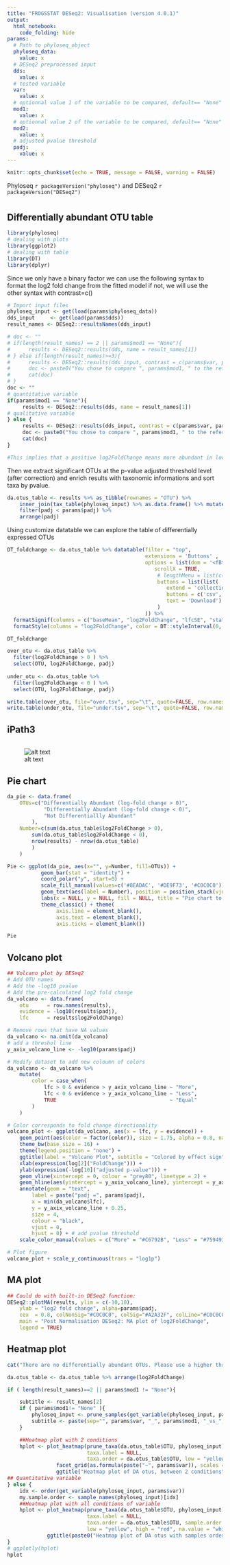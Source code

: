 ```yaml
---
title: "FROGSSTAT DESeq2: Visualisation (version 4.0.1)"
output: 
  html_notebook:
    code_folding: hide
params:
  # Path to phyloseq_object
  phyloseq_data:
    value: x
  # DESeq2 preprocessed input
  dds:
    value: x
  # tested variable
  var:
    value: x
  # optionnal value 1 of the variable to be compared, default== "None"
  mod1:
    value: x
  # optionnal value 2 of the variable to be compared, default== "None"
  mod2:
    value: x
  # adjusted pvalue threshold
  padj:
    value: x
---
```


<meta http-equiv="Content-Type" content="text/html; charset=UTF-8">

```r
knitr::opts_chunk$set(echo = TRUE, message = FALSE, warning = FALSE)
```
Phyloseq `r packageVersion("phyloseq")` and DESeq2 `r packageVersion("DESeq2")`

# {.tabset .tabset-fade .tabset-pills}
## Differentially abundant OTU table

```r
library(phyloseq)
# dealing with plots
library(ggplot2)
# dealing with table
library(DT)
library(dplyr)
```

Since we only have a binary factor we can use the following syntax to format the log2 fold change from the fitted model
if not, we will use the other syntax with contrast=c()

```r
# Import input files
phyloseq_input <- get(load(params$phyloseq_data))
dds_input     <- get(load(params$dds))
result_names <- DESeq2::resultsNames(dds_input)

# doc <- ""
# if(length(result_names) == 2 || params$mod1 == "None"){
#      results <- DESeq2::results(dds, name = result_names[1])
# } else if(length(result_names)>=3){
#      results <- DESeq2::results(dds_input, contrast = c(params$var, params$mod1, params$mod2) )
#      doc <- paste0("You chose to compare ", params$mod1, " to the reference modality ", params$mod2, ". This implies that a positive log2FoldChange means more abundant in ", params$mod1, " than in ", params$mod2, ".")
#      cat(doc)
# }
doc <- ""
# quantitative variable
if(params$mod1 == "None"){
     results <- DESeq2::results(dds, name = result_names[1])
# qualitative variable
} else {
     results <- DESeq2::results(dds_input, contrast = c(params$var, params$mod1, params$mod2) )
     doc <- paste0("You chose to compare ", params$mod1, " to the reference modality ", params$mod2, ". This implies that a positive log2FoldChange means more abundant in ", params$mod1, " than in ", params$mod2, ".")
     cat(doc)
}

#This implies that a positive log2FoldChange means more abundant in low than in high.")
```

Then we extract significant OTUs at the p-value adjusted threshold level (after correction) and enrich results with taxonomic informations and sort taxa by pvalue.

```r

da.otus_table <- results %>% as_tibble(rownames = "OTU") %>% 
	inner_join(tax_table(phyloseq_input) %>% as.data.frame() %>% mutate(OTU = taxa_names(phyloseq_input)), by = "OTU") %>% 
    filter(padj < params$padj) %>%  
    arrange(padj)

```

Using customize datatable we can explore the table of differentially expressed OTUs
```r

DT_foldchange <- da.otus_table %>% datatable(filter = "top",                # ==> add filter for each column
                                             extensions = 'Buttons' , 
                                             options = list(dom = '<fBtlip>', 
                                                scrollX = TRUE, 
                                                 # lengthMenu = list(c(5,10,25,50,100,-1),c(5,10,25,50,100,"All")), # ==> trop couteux en mÃ©moire, mÃªme sur petit jeu
                                                 buttons = list(list(
                                                    extend = 'collection',
                                                    buttons = c('csv', 'excel'),
                                                    text = 'Download')
                                                 )
                                             )) %>% 
  formatSignif(columns = c("baseMean", "log2FoldChange", "lfcSE", "stat", "padj", "pvalue"), digits = 6) %>% 
  formatStyle(columns = "log2FoldChange", color = DT::styleInterval(0, c('#759493', '#C6792B')))

DT_foldchange
```

```r
over_otu <- da.otus_table %>% 
  filter(log2FoldChange > 0 ) %>%
  select(OTU, log2FoldChange, padj)
  
under_otu <- da.otus_table %>% 
  filter(log2FoldChange < 0 ) %>%
  select(OTU, log2FoldChange, padj)

write.table(over_otu, file="over.tsv", sep="\t", quote=FALSE, row.names = FALSE)
write.table(under_otu, file="under.tsv", sep="\t", quote=FALSE, row.names = FALSE)

```

## iPath3
```python
```
![alt text](map.svg, toolTipMode=1) 

## Pie chart
```r

da_pie <- data.frame(
    OTUs=c("Differentially Abundant (log-fold change > 0)",
            "Differentially Abundant (log-fold change < 0)",
            "Not Differentiallly Abundant"
        ),
    Number=c(sum(da.otus_table$log2FoldChange > 0), 
        sum(da.otus_table$log2FoldChange < 0), 
        nrow(results) - nrow(da.otus_table)
        )
    )

Pie <- ggplot(da_pie, aes(x="", y=Number, fill=OTUs)) + 
           geom_bar(stat = "identity") + 
           coord_polar("y", start=0) + 
           scale_fill_manual(values=c('#8EADAC', '#DE9F73', '#C0C0C0')) + 
           geom_text(aes(label = Number), position = position_stack(vjust = 0.5), color = "white") +
           labs(x = NULL, y = NULL, fill = NULL, title = "Pie chart to view OTUs number of Differential Abundance test") +
           theme_classic() + theme(
                axis.line = element_blank(), 
                axis.text = element_blank(),
                axis.ticks = element_blank())

Pie
```

## Volcano plot
```r
## Volcano plot by DESeq2
# Add OTU names
# Add the -log10 pvalue 
# Add the pre-calculated log2 fold change
da_volcano <- data.frame(
    otu      = row.names(results),
    evidence = -log10(results$padj), 
    lfc      = results$log2FoldChange)

# Remove rows that have NA values
da_volcano <- na.omit(da_volcano)
# add a threshol line
y_axix_volcano_line <- -log10(params$padj)

# Modify dataset to add new coloumn of colors
da_volcano <- da_volcano %>%
    mutate(
    	color = case_when(
    		lfc > 0 & evidence > y_axix_volcano_line ~ "More", 
    		lfc < 0 & evidence > y_axix_volcano_line ~ "Less", 
    		TRUE                                     ~ "Equal"
    	)
    )

# Color corresponds to fold change directionality
volcano_plot <- ggplot(da_volcano, aes(x = lfc, y = evidence)) + 
    geom_point(aes(color = factor(color)), size = 1.75, alpha = 0.8, na.rm = T) + # add gene points
    theme_bw(base_size = 16) +                                                    # clean up theme
    theme(legend.position = "none") +                                             # remove legend 
    ggtitle(label = "Volcano Plot", subtitle = "Colored by effect sign") +        # add title
    xlab(expression(log[2]("FoldChange"))) +                                      # x-axis label
    ylab(expression(-log[10]("adjusted p-value"))) +                              # y-axis label
    geom_vline(xintercept = 0, colour = "grey80", linetype = 2) +                                # add line at 0
    geom_hline(aes(yintercept = y_axix_volcano_line), yintercept = y_axix_volcano_line, colour = "grey80", linetype = 2) +
    annotate(geom = "text", 
        label = paste("padj =", params$padj), 
        x = min(da_volcano$lfc), 
        y = y_axix_volcano_line + 0.25, 
        size = 4,
        colour = "black",
        vjust = 0,
        hjust = 0) + # add pvalue threshold           
    scale_color_manual(values = c("More" = "#C6792B", "Less" = "#759493", "Equal" = "#C0C0C0")) # change colors

# Plot figure
volcano_plot + scale_y_continuous(trans = "log1p")
```

## MA plot
```r

## Could do with built-in DESeq2 function:
DESeq2::plotMA(results, ylim = c(-10,10),
    ylab = "log2 fold change", alpha=params$padj,
    cex  = 0.8, colNonSig="#C0C0C0", colSig="#A2A32F", colLine="#C0C0C0",
    main = "Post Normalisation DESeq2: MA plot of log2FoldChange",
    legend = TRUE)
```

## Heatmap plot

```r
cat("There are no differentially abundant OTUs. Please use a higher threshold for the adjusted p-value or consider a different comparison.")
```

```r

da.otus_table <- da.otus_table %>% arrange(log2FoldChange)

if ( length(result_names)==2 || params$mod1 != "None"){

    subtitle <- result_names[2]
    if ( params$mod1!= "None" ){
    	phyloseq_input <- prune_samples(get_variable(phyloseq_input, params$var) %in% c(params$mod1, params$mod2), phyloseq_input)
        subtitle <- paste(sep="", params$var, "_", params$mod1, "_vs_", params$mod2)
    }

    ##Heatmap plot with 2 conditions
	hplot <- plot_heatmap(prune_taxa(da.otus_table$OTU, phyloseq_input), 
						  taxa.label = NULL,
						  taxa.order = da.otus_table$OTU, low = "yellow", high = "red", na.value = "white") + 
				facet_grid(as.formula(paste("~", params$var)), scales = "free_x") + 
				ggtitle("Heatmap plot of DA otus, between 2 conditions", subtitle = subtitle)
## Quantitative variable
} else {
    idx <- order(get_variable(phyloseq_input, params$var))
    my.sample.order <- sample_names(phyloseq_input)[idx]
    ##Heatmap plot with all conditions of variable
    hplot <- plot_heatmap(prune_taxa(da.otus_table$OTU, phyloseq_input), 
    					  taxa.label = NULL,
    	                  taxa.order = da.otus_table$OTU, sample.order = my.sample.order, 
    	                  low = "yellow", high = "red", na.value = "white") + 
             ggtitle(paste0("Heatmap plot of DA otus with samples ordered according to ", params$var))
}
# ggplotly(hplot)
hplot
```
